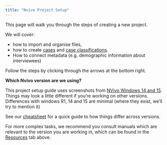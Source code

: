 ```yaml
---
title: "Nvivo Project Setup"
---
```


This page will walk you through the steps of creating a new project. 

We will cover: 

  + how to import and organise files, 
  + how to create [cases](https://help-nv.qsrinternational.com/20/win/Content/cases/cases.html) and [case classifications](https://help-nv.qsrinternational.com/20/win/Content/classifications/about-classifications.html).
  + How to connect metadata (e.g. demographic information about interviewees)

Follow the steps by clicking through the arrows at the bottom right. 

**Which Nvivo version are we using?** 

This project setup guide uses screenshots from [NVivo Windows 14 and 15 ](https://help-nv.qsrinternational.com/20/win/Content/welcome.htm). Things may look a little different if you’re working on other versions. Differences with windows R1, 14 and 15 are minimal (where they exist, we'll try to mention it)

See our [cheatsheet](Nvivo versions.qmd) for a quick guide to how things differ across versions.  

For more complex tasks, we recommend you consult manuals which are relevant to the version you are working in, which can be found in the [Resources](resources.qmd) tab above. 







